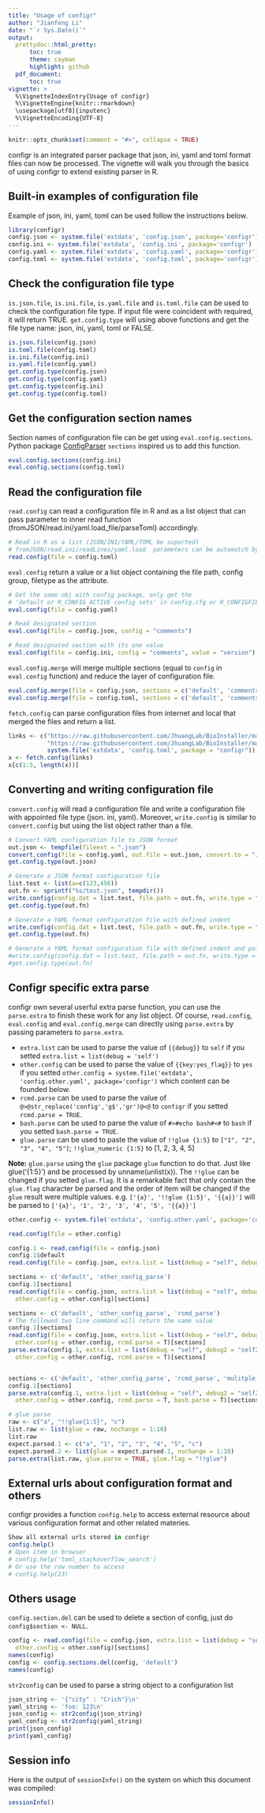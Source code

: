 ```yaml
---
title: "Usage of configr"
author: "Jianfeng Li"
date: "`r Sys.Date()`"
output:
  prettydoc::html_pretty:
      toc: true
      theme: cayman
      highlight: github
  pdf_document:
      toc: true
vignette: >
  %\VignetteIndexEntry{Usage of configr}
  %\VignetteEngine{knitr::rmarkdown}
  \usepackage[utf8]{inputenc}
  %\VignetteEncoding{UTF-8}
---
```


```r
knitr::opts_chunk$set(comment = "#>", collapse = TRUE)
```

configr is an integrated parser package that json, ini, yaml and toml format files can now be processed. The vignette will walk you through the basics of using configr to extend existing parser in R.

## Built-in examples of configuration file

Example of json, ini, yaml, toml can be used follow the instructions below.

```r
library(configr)
config.json <- system.file('extdata', 'config.json', package='configr')
config.ini <- system.file('extdata', 'config.ini', package='configr')
config.yaml <- system.file('extdata', 'config.yaml', package='configr')
config.toml <- system.file('extdata', 'config.toml', package='configr')
```

## Check the configuration file type

`is.json.file`, `is.ini.file`, `is.yaml.file` and `is.toml.file` can be used to check the configuration file type. If input file were coincident with required, it will return TRUE. `get.config.type` will using above functions and get the file type name: json, ini, yaml, toml or FALSE.

```r
is.json.file(config.json)
is.toml.file(config.toml)
is.ini.file(config.ini)
is.yaml.file(config.yaml)
get.config.type(config.json)
get.config.type(config.yaml)
get.config.type(config.ini)
get.config.type(config.toml)
```

## Get the configuration section names

Section names of configuration file can be get using `eval.config.sections`. Python package [ConfigParser](https://pypi.python.org/pypi/configparser) `sections` inspired us to add this function.

```r
eval.config.sections(config.ini)
eval.config.sections(config.toml)
```

## Read the configuration file

`read.config` can read a configuration file in R and as a list object that can pass parameter to inner read function (fromJSON/read.ini/yaml.load_file/parseToml) accordingly.

```r
# Read in R as a list (JSON/INI/YAML/TOML be suported)
# fromJSON/read.ini/readLines/yaml.load  parameters can be automatch by parameter name (encoding .etc.)
read.config(file = config.toml)
```

`eval.config` return a value or a list object containing the file path, config group, filetype as the attribute.

```r
# Get the same obj with config package, only get the 
# 'default or R_CONFIG_ACTIVE config sets' in config.cfg or R_CONFIGFILE_ACTIVE
eval.config(file = config.yaml)

# Read designated section
eval.config(file = config.json, config = "comments")

# Read designated section with its one value
eval.config(file = config.ini, config = "comments", value = "version")
```

`eval.config.merge` will merge multiple sections (equal to `config` in `eval.config` function) and reduce the layer of configuration file.

```r
eval.config.merge(file = config.json, sections = c('default', 'comments'))
eval.config.merge(file = config.toml, sections = c('default', 'comments'))
```

`fetch.config` can parse configuration files from internet and local that merged the files and return a list.

```r
links <- c("https://raw.githubusercontent.com/JhuangLab/BioInstaller/master/inst/extdata/config/db/db_annovar.toml", 
           "https://raw.githubusercontent.com/JhuangLab/BioInstaller/master/inst/extdata/config/db/db_main.toml", 
           system.file('extdata', 'config.toml', package = "configr"))
x <- fetch.config(links)
x[c(1:5, length(x))]
```

## Converting and writing configuration file

`convert.config` will read a configuration file and write a configuration file with appointed file type (json. ini, yaml). Moreover, `write.config` is similar to `convert.config` but using the list object rather than a file.

```r
# Convert YAML configuration file to JSON format
out.json <- tempfile(fileext = ".json")
convert.config(file = config.yaml, out.file = out.json, convert.to = "JSON")
get.config.type(out.json)

# Generate a JSON format configuration file
list.test <- list(a=c(123,456))
out.fn <- sprintf("%s/test.json", tempdir())
write.config(config.dat = list.test, file.path = out.fn, write.type = "json")
get.config.type(out.fn)

# Generate a YAML format configuration file with defined indent
write.config(config.dat = list.test, file.path = out.fn, write.type = "yaml", indent = 4)
get.config.type(out.fn)

# Generate a YAML format configuration file with defined indent and pointed sections
#write.config(config.dat = list.test, file.path = out.fn, write.type = "yaml", sections = "a", indent = 4)
#get.config.type(out.fn)
```

## Configr specific extra parse

configr own several userful extra parse function, you can use the `parse.extra` to finish these work for any list object. Of course, `read.config`, `eval.config` and `eval.config.merge` can directly using `parse.extra` by passing parameters to `parse.extra`.

- `extra.list` can be used to parse the value of `{{debug}}` to `self` if you setted `extra.list = list(debug = 'self')`
- `other.config` can be used to parse the value of `{{key:yes_flag}}` to `yes` if you setted `other.config = system.file('extdata', 'config.other.yaml', package='configr')` which content can be founded below.
- `rcmd.parse` can be used to parse the value of `@>@str_replace('config','g$','gr')@<@` to `configr` if you setted `rcmd.parse = TRUE`.
- `bash.parse` can be used to parse the value of `#>#echo bash#<#` to `bash` if you setted `bash.parse = TRUE`.
- `glue.parse` can be used to paste the value of `!!glue {1:5}` to `["1", "2", "3", "4", "5"]`; `!!glue_numeric {1:5}` to [1, 2, 3, 4, 5] 

**Note:** `glue.parse` using the `glue` package `glue` function to do that. Just like glue('{1:5}') and be processed by unname(unlist(x)). 
The `!!glue` can be changed if you setted `glue.flag`. It is a remarkable fact that only contain the `glue.flag` character be parsed and the order of item will be changed if the `glue` result were multiple values. e.g. `['{a}', '!!glue {1:5}', '{{a}}']` will be parsed to `['{a}', '1', '2', '3', '4', '5', '{{a}}']`

```r
other.config <- system.file('extdata', 'config.other.yaml', package='configr')

read.config(file = other.config)

config.1 <- read.config(file = config.json)
config.1$default
read.config(file = config.json, extra.list = list(debug = "self", debug2 = "self2"))$default

sections <- c('default', 'other_config_parse')
config.1[sections]
read.config(file = config.json, extra.list = list(debug = "self", debug2 = "self2"), 
  other.config = other.config)[sections]

sections <- c('default', 'other_config_parse', 'rcmd_parse')
# The followed two line command will return the same value
config.1[sections]
read.config(file = config.json, extra.list = list(debug = "self", debug2 = "self2"), 
  other.config = other.config, rcmd.parse = T)[sections]
parse.extra(config.1, extra.list = list(debug = "self", debug2 = "self2"), 
  other.config = other.config, rcmd.parse = T)[sections]


sections <- c('default', 'other_config_parse', 'rcmd_parse', 'mulitple_parse')
config.1[sections]
parse.extra(config.1, extra.list = list(debug = "self", debug2 = "self2", yes = "1", no = "0"), 
  other.config = other.config, rcmd.parse = T, bash.parse = T)[sections]

# glue parse
raw <- c("a", "!!glue{1:5}", "c")
list.raw <- list(glue = raw, nochange = 1:10)
list.raw
expect.parsed.1 <- c("a", "1", "2", "3", "4", "5", "c")
expect.parsed.2 <- list(glue = expect.parsed.1, nochange = 1:10)
parse.extra(list.raw, glue.parse = TRUE, glue.flag = "!!glue")

```

## External urls about configuration format and others

configr provides a function `config.help` to access external resource about various configuration format and other related materies.

```r
Show all external urls stored in configr
config.help()
# Open item in browser
# config.help('toml_stackoverflow_search')
# Or use the row number to access
# config.help(23)
```

## Others usage

`config.section.del` can be used to delete a section of config, just do `config$section <- NULL`.

``` r
config <- read.config(file = config.json, extra.list = list(debug = "self", debug2 = "self2"), 
  other.config = other.config)[sections]
names(config)
config <- config.sections.del(config, 'default')
names(config)
```

`str2config` can be used to parse a string object to a configuration list

```r
json_string <- '{"city" : "Crich"}\n'
yaml_string <- 'foo: 123\n'
json_config <- str2config(json_string)
yaml_config <- str2config(yaml_string)
print(json_config)
print(yaml_config)
```

## Session info

Here is the output of `sessionInfo()` on the system on which this document was compiled:

```r
sessionInfo()
```
